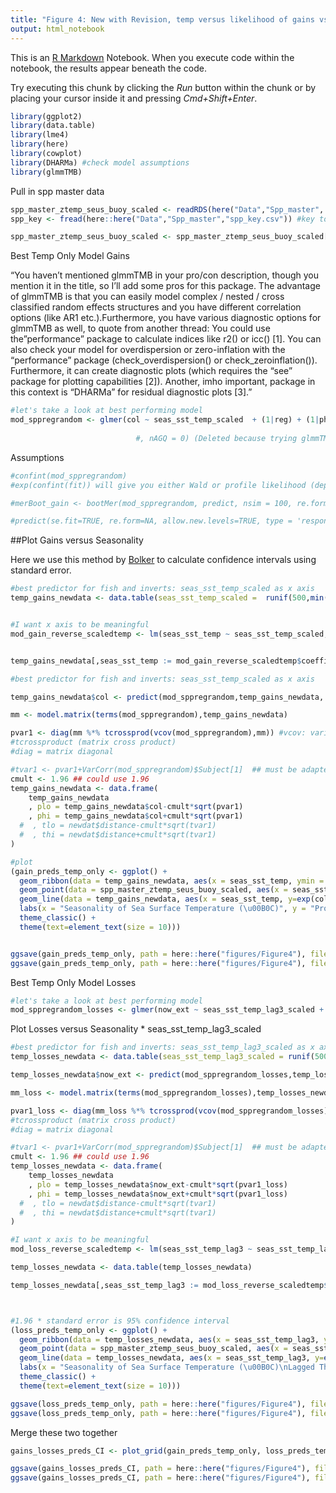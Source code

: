 ```yaml
---
title: "Figure 4: New with Revision, temp versus likelihood of gains vs. losses"
output: html_notebook
---
```


This is an [R Markdown](http://rmarkdown.rstudio.com) Notebook. When you execute code within the notebook, the results appear beneath the code. 

Try executing this chunk by clicking the *Run* button within the chunk or by placing your cursor inside it and pressing *Cmd+Shift+Enter*. 

```r
library(ggplot2)
library(data.table)
library(lme4)
library(here)
library(cowplot)
library(DHARMa) #check model assumptions
library(glmmTMB)
```

Pull in spp master data

```r
spp_master_ztemp_seus_buoy_scaled <- readRDS(here("Data","Spp_master", "spp_master_ztemp_seus_buoy_scaled.rds")) #spp master, gain loss
spp_key <- fread(here::here("Data","Spp_master","spp_key.csv")) #key to link phylogenic info

spp_master_ztemp_seus_buoy_scaled <- spp_master_ztemp_seus_buoy_scaled[spp_key, on = "spp"] #this drops three species for GMEX that should not be there (see spp_add_genus_etc.Rmd code)

```


Best Temp Only Model Gains

"You haven't mentioned glmmTMB in your pro/con description, though you mention it in the title, so I'll add some pros for this package. The advantage of glmmTMB is that you can easily model complex / nested / cross classified random effects structures and you have different correlation options (like AR1 etc.).Furthermore, you have various diagnostic options for glmmTMB as well, to quote from another thread: You could use the "performance" package to calculate indices like r2() or icc() [1]. You can also check your model for overdispersion or zero-inflation with the "performance" package (check_overdispersion() or check_zeroinflation()). Furthermore, it can create diagnostic plots (which requires the "see" package for plotting capabilities [2]). Another, imho important, package in this context is "DHARMa" for residual diagnostic plots [3]."

```r


#let's take a look at best performing model
mod_sppregrandom <- glmer(col ~ seas_sst_temp_scaled  + (1|reg) + (1|phylum) + (1|class) + (1|order) + (1|family) + (1|genus) + (1|spp), family = binomial, data = spp_master_ztemp_seus_buoy_scaled, nAGQ = 0)
                            
                            #, nAGQ = 0) (Deleted because trying glmmTMB instead of glmer as the function to run the model)
```


Assumptions
```r

#confint(mod_sppregrandom)
#exp(confint(fit)) will give you either Wald or profile likelihood (depending on pkgs loaded) confidence intervals on the parameters of the model, not the fitted values of the model.

#merBoot_gain <- bootMer(mod_sppregrandom, predict, nsim = 100, re.form = NA)

#predict(se.fit=TRUE, re.form=NA, allow.new.levels=TRUE, type = 'response')
```

##Plot Gains versus Seasonality

Here we use this method by [Bolker](https://bbolker.github.io/mixedmodels-misc/glmmFAQ.html#predictions-andor-confidence-or-prediction-intervals-on-predictions) to calculate confidence intervals using standard error. 

```r
#best predictor for fish and inverts: seas_sst_temp_scaled as x axis
temp_gains_newdata <- data.table(seas_sst_temp_scaled =  runif(500,min(spp_master_ztemp_seus_buoy_scaled$seas_sst_temp_scaled, na.rm = T), max(spp_master_ztemp_seus_buoy_scaled$seas_sst_temp_scaled, na.rm = T)))


#I want x axis to be meaningful
mod_gain_reverse_scaledtemp <- lm(seas_sst_temp ~ seas_sst_temp_scaled, data = spp_master_ztemp_seus_buoy_scaled)


temp_gains_newdata[,seas_sst_temp := mod_gain_reverse_scaledtemp$coefficients[2]*seas_sst_temp_scaled + mod_gain_reverse_scaledtemp$coefficients[1] ]

#best predictor for fish and inverts: seas_sst_temp_scaled as x axis

temp_gains_newdata$col <- predict(mod_sppregrandom,temp_gains_newdata, re.form = NA)

mm <- model.matrix(terms(mod_sppregrandom),temp_gains_newdata)

pvar1 <- diag(mm %*% tcrossprod(vcov(mod_sppregrandom),mm)) #vcov: variance/covariance matrix for fitted model object
#tcrossproduct (matrix cross product)
#diag = matrix diagonal

#tvar1 <- pvar1+VarCorr(mod_sppregrandom)$Subject[1]  ## must be adapted for more complex models
cmult <- 1.96 ## could use 1.96
temp_gains_newdata <- data.frame(
    temp_gains_newdata
    , plo = temp_gains_newdata$col-cmult*sqrt(pvar1)
    , phi = temp_gains_newdata$col+cmult*sqrt(pvar1)
  #  , tlo = newdat$distance-cmult*sqrt(tvar1)
  #  , thi = newdat$distance+cmult*sqrt(tvar1)
)

#plot
(gain_preds_temp_only <- ggplot() +
  geom_ribbon(data = temp_gains_newdata, aes(x = seas_sst_temp, ymin = exp(plo)/(1+exp(plo)), ymax = exp(phi)/(1+exp(phi))), fill = "lightgrey") +
  geom_point(data = spp_master_ztemp_seus_buoy_scaled, aes(x = seas_sst_temp, y = col), size = 2, shape = "|") +
  geom_line(data = temp_gains_newdata, aes(x = seas_sst_temp, y=exp(col)/(1+exp(col)))) +
  labs(x = "Seasonality of Sea Surface Temperature (\u00B0C)", y = "Probability of Gain") +
  theme_classic() +
  theme(text=element_text(size = 10)))


ggsave(gain_preds_temp_only, path = here::here("figures/Figure4"), file = "Figure4_gains_CI.jpg")
ggsave(gain_preds_temp_only, path = here::here("figures/Figure4"), file = "Figure4_gains_CI.eps")

```

Best Temp Only Model Losses

```r
#let's take a look at best performing model
mod_sppregrandom_losses <- glmer(now_ext ~ seas_sst_temp_lag3_scaled + (1|reg) + (1|phylum) + (1|class) + (1|order) + (1|family) + (1|genus) + (1|spp), family = binomial, data = spp_master_ztemp_seus_buoy_scaled, nAGQ = 0)
```

Plot Losses versus Seasonality 
* seas_sst_temp_lag3_scaled
```r
#best predictor for fish and inverts: seas_sst_temp_lag3_scaled as x axis
temp_losses_newdata <- data.table(seas_sst_temp_lag3_scaled = runif(500,min(spp_master_ztemp_seus_buoy_scaled$seas_sst_temp_lag3_scaled, na.rm =  T), max(spp_master_ztemp_seus_buoy_scaled$seas_sst_temp_lag3_scaled, na.rm =  T)))

temp_losses_newdata$now_ext <- predict(mod_sppregrandom_losses,temp_losses_newdata, re.form = NA)

mm_loss <- model.matrix(terms(mod_sppregrandom_losses),temp_losses_newdata)

pvar1_loss <- diag(mm_loss %*% tcrossprod(vcov(mod_sppregrandom_losses),mm_loss)) #vcov: variance/covariance matrix for fitted model object
#tcrossproduct (matrix cross product)
#diag = matrix diagonal

#tvar1 <- pvar1+VarCorr(mod_sppregrandom)$Subject[1]  ## must be adapted for more complex models
cmult <- 1.96 ## could use 1.96
temp_losses_newdata <- data.frame(
    temp_losses_newdata
    , plo = temp_losses_newdata$now_ext-cmult*sqrt(pvar1_loss)
    , phi = temp_losses_newdata$now_ext+cmult*sqrt(pvar1_loss)
  #  , tlo = newdat$distance-cmult*sqrt(tvar1)
  #  , thi = newdat$distance+cmult*sqrt(tvar1)
)

#I want x axis to be meaningful
mod_loss_reverse_scaledtemp <- lm(seas_sst_temp_lag3 ~ seas_sst_temp_lag3_scaled, data = spp_master_ztemp_seus_buoy_scaled)

temp_losses_newdata <- data.table(temp_losses_newdata)

temp_losses_newdata[,seas_sst_temp_lag3 := mod_loss_reverse_scaledtemp$coefficients[2]*seas_sst_temp_lag3_scaled + mod_loss_reverse_scaledtemp$coefficients[1] ]



#1.96 * standard error is 95% confidence interval 
(loss_preds_temp_only <- ggplot() +
  geom_ribbon(data = temp_losses_newdata, aes(x = seas_sst_temp_lag3, ymin = exp(plo)/(1+exp(plo)), ymax = exp(phi)/(1+exp(phi))), fill = "lightgrey") +
  geom_point(data = spp_master_ztemp_seus_buoy_scaled, aes(x = seas_sst_temp_lag3, y = now_ext), size = 2, shape = "|") +
  geom_line(data = temp_losses_newdata, aes(x = seas_sst_temp_lag3, y=exp(now_ext)/(1+exp(now_ext)))) +
  labs(x = "Seasonality of Sea Surface Temperature (\u00B0C)\nLagged Three Years", y = "Probability of Loss") +
  theme_classic() +
  theme(text=element_text(size = 10)))

ggsave(loss_preds_temp_only, path = here::here("figures/Figure4"), file = "Figure4_losses_CI.jpg")
ggsave(loss_preds_temp_only, path = here::here("figures/Figure4"), file = "Figure4_losses_CI.eps")
```

Merge these two together
```r
gains_losses_preds_CI <- plot_grid(gain_preds_temp_only, loss_preds_temp_only, ncol = 2, align = "hv", labels = c("a","b"))

ggsave(gains_losses_preds_CI, path = here::here("figures/Figure4"), file = "Figure4_gain_loss_merge.jpg", height = 4, width = 7, units = "in")
ggsave(gains_losses_preds_CI, path = here::here("figures/Figure4"), file = "Figure4_gain_loss_merge.eps", height = 4, width = 7, units = "in")
```

